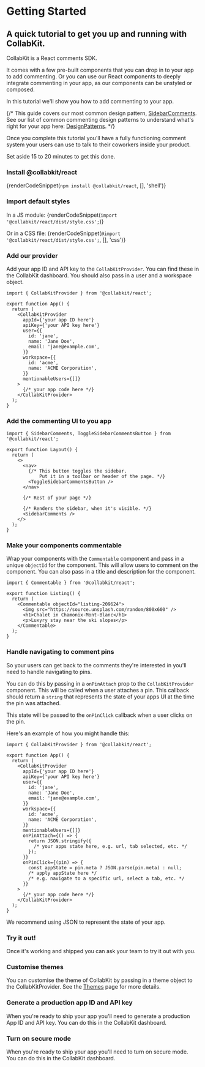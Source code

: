 
# Getting Started

## A quick tutorial to get you up and running with CollabKit.

CollabKit is a React comments SDK.

It comes with a few pre-built components that you can drop in to your app to add commenting. Or you can use our React components to deeply integrate commenting in your app, as our components can be unstyled or composed.

In this tutorial we'll show you how to add commenting to your app.

{/* This guide covers our most common design pattern, [SidebarComments](/docs/components/sidebarcomments). See our list of common commenting design patterns to understand what's right for your app here: [DesignPatterns](/docs/designpatterns). */}

Once you complete this tutorial you'll have a fully functioning comment system your users can use to talk to their coworkers inside your product.

Set aside 15 to 20 minutes to get this done.

<H3 className={docStep}>Install @collabkit/react</H3>

{renderCodeSnippet(`npm install @collabkit/react`, [], 'shell')}

<H3 className={docStep}>Import default styles</H3>

In a JS module:
{renderCodeSnippet(`import '@collabkit/react/dist/style.css';`)}

Or in a CSS file:
{renderCodeSnippet(`@import '@collabkit/react/dist/style.css';`, [], 'css')}

<H3 className={docStep}>Add our provider</H3>

Add your app ID and API key to the `CollabKitProvider`. You can find these in the CollabKit dashboard. You should also pass in a user and a workspace object.

```tsx
import { CollabKitProvider } from '@collabkit/react';

export function App() {
  return (
    <CollabKitProvider
      appId={'your app ID here'}
      apiKey={'your API key here'}
      user={{
        id: 'jane',
        name: 'Jane Doe',
        email: 'jane@example.com',
      }}
      workspace={{
        id: 'acme',
        name: 'ACME Corporation',
      }}
      mentionableUsers={[]}
    >
      {/* your app code here */}
    </CollabKitProvider>
  );
}
```

<H3 className={docStep}>Add the commenting UI to you app</H3>

```tsx
import { SidebarComments, ToggleSidebarCommentsButton } from '@collabkit/react';

export function Layout() {
  return (
    <>
      <nav>
        {/* This button toggles the sidebar.
            Put it in a toolbar or header of the page. */}
        <ToggleSidebarCommentsButton />
      </nav>

      {/* Rest of your page */}

      {/* Renders the sidebar, when it's visible. */}
      <SidebarComments />
    </>
  );
}
```

<H3 className={docStep}>Make your components commentable</H3>

Wrap your components with the `Commentable` component and pass in a unique `objectId` for the component. This will allow users to comment on the component. You can also pass in a title and description for the component.

```tsx
import { Commentable } from '@collabkit/react';

export function Listing() {
  return (
    <Commentable objectId="listing-209624">
      <img src="https://source.unsplash.com/random/800x600" />
      <h1>Chalet in Chamonix-Mont-Blanc</h1>
      <p>Luxyry stay near the ski slopes</p>
    </Commentable>
  );
}
```

<H3 className={docStep}>Handle navigating to comment pins</H3>

So your users can get back to the comments they're interested in you'll need to handle navigating to pins.

You can do this by passing in a `onPinAttach` prop to the `CollabKitProvider` component. This will be called when a user attaches a pin. This callback should return a `string` that represents the state of your apps UI at the time the pin was attached.

This state will be passed to the `onPinClick` callback when a user clicks on the pin.

Here's an example of how you might handle this:

```tsx
import { CollabKitProvider } from '@collabkit/react';

export function App() {
  return (
    <CollabKitProvider
      appId={'your app ID here'}
      apiKey={'your API key here'}
      user={{
        id: 'jane',
        name: 'Jane Doe',
        email: 'jane@example.com',
      }}
      workspace={{
        id: 'acme',
        name: 'ACME Corporation',
      }}
      mentionableUsers={[]}
      onPinAttach={() => {
        return JSON.stringify({
          /* your apps state here, e.g. url, tab selected, etc. */
        });
      }}
      onPinClick={(pin) => {
        const appState = pin.meta ? JSON.parse(pin.meta) : null;
        /* apply appState here */
        /* e.g. navigate to a specific url, select a tab, etc. */
      }}
    >
      {/* your app code here */}
    </CollabKitProvider>
  );
}
```

We recommend using JSON to represent the state of your app.

<H3 className={docStep}>Try it out!</H3>

Once it's working and shipped you can ask your team to try it out with you.

<H3 className={docStep}>Customise themes</H3>

You can customise the theme of CollabKit by passing in a theme object to the CollabKitProvider. See the [Themes](/docs/core/themes) page for more details.

<H3 className={docStep}>Generate a production app ID and API key</H3>

When you're ready to ship your app you'll need to generate a production App ID and API key. You can do this in the CollabKit dashboard.

<H3 className={docStep}>Turn on secure mode</H3>

When you're ready to ship your app you'll need to turn on secure mode. You can do this in the CollabKit dashboard.
